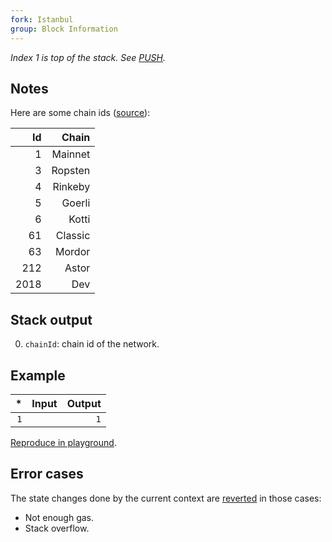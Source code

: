 ```yaml
---
fork: Istanbul
group: Block Information
---
```


*Index 1 is top of the stack. See [PUSH](/#60).*

## Notes

Here are some chain ids ([source](https://besu.hyperledger.org/en/stable/Concepts/NetworkID-And-ChainID/)):

| Id | Chain |
|---:|------:|
| 1 | Mainnet |
| 3 | Ropsten |
| 4 | Rinkeby |
| 5 | Goerli |
| 6 | Kotti |
| 61 | Classic |
| 63 | Mordor |
| 212 | Astor |
| 2018 | Dev |

## Stack output

0. `chainId`: chain id of the network.

## Example

| * | Input | Output |
|--:|------:|-------:|
| `1` | | `1` |

[Reproduce in playground](/?unit=Wei&codeType=Mnemonic&code='CHAINID'_).

## Error cases

The state changes done by the current context are [reverted](#FD) in those cases:
- Not enough gas.
- Stack overflow.
